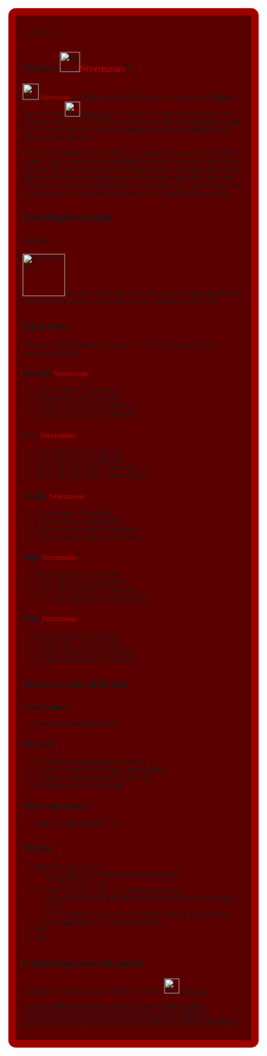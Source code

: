 <div style="background:#5A0000 ;padding:1em;font-family:rubik;border:15px solid #9E0000;border-radius:15px">{{NoticeScrollboxNew|Notices={{Inclusion|reason=Allowed by staff}}
{{Humanly Possible}}
{{Squint to Win|reason=Text CSS and DIV background do not mix.}}
{{Revamp}}}}__NOTOC__

== What is [[File:Strenuous2.png|40x40px]]'''<span style="color:#9E0000">Strenuous</span>'''? ==
{{NewDifficultyInfobox|title1='''<span style="color:#9E0000>Strenuous</span>'''|image1=<gallery>
Strenuous2.png | Current
ST.png | Legacy
</gallery>|caption1=It’s starting to get very hard now.|class=[[:Category:Class 2|Class 2]]|type=Normal|previous={{Class2Difficulties|Difficult}} [[w:c:jtoh:Difficult|Difficult]]|next=[[File:MenacingDifficulty.png|30px|link=[[Menacing]]]] [[Menacing]]|class_range=Mid|difficulty_range=Baseline - Peak|decal_id=Check the Colors tab.|main_difficulty=Difficult|sub_difficulty(ies)=None|official_music(s)=[https://www.youtube.com/watch?v=cv3tDgeLrJE A Hat in Time - Main Theme]|creator(s)=CoolNumbers3|full_name=Strenuous|short_name=|alt_names=Painful|date_added=17th December. 2022|hex_color=#932000|rgb_color=Current: 147, 32, 0
Alternate: 158, 0, 0|cmyk_color=0, 78, 100, 42|hsv_color=13, 100, 58|hsl_color=13, 100, 29|rgba_color=idk|alt_next=|original_main_difficulty=[[Onerous]]|rating=4.5}}{{Background|File=ST.png|Size=1900px}}

[[File:Strenuous2.png|frameless|32x32px]] '''<span style="color:#9E0000">Strenuous</span>''' is a [[:Category:Class 2|Mid Class 2]] Sub-Difficulty that is harder than {{Class2Difficulties|Difficult}} [[w:c:jtoh:Difficult|Difficult]], but easier than [[File:MenacingDifficulty.png|link=Menacing|30x30px]] [[Menacing]]. It is the last difficulty of Mid Class 2, and jumps here start to get harder. Now there are such obstacles as getting to {{Class1Difficulties|Hard}} [[w:c:jtoh:Hard|Hard]] in a difficulty chart obby, getting to {{Class2Difficulties|Difficult}} [[w:c:jtoh:Difficult|Difficult]] a one jump per difficulty chart obby, and more than that.

If you are just getting better at obbies, I recommend you beat a tower with the rating of {{Class1Difficulties|Hard}} [[w:c:jtoh:Hard|Hard]], and practice a few {{Class2Difficulties|Difficult}} [[w:c:jtoh:Difficult|Difficult]] obstacles, due to you soon moving onto that difficulty. If you do that, I have no doubt you will surmount a tower with this difficulty in 30 minutes or less. Due to the average Robloxian only being able to beat about {{Class1Difficulties|Medium}} [[w:c:jtoh:Medium|Medium]] difficulty obstacles, this is a much bigger step up than what a normal person could generally accomplish, without assists.
==Icon Representation==

=== Current ===
[[File:Strenuous2.png|center|frameless|85x85px]]
The new icon is much more accurate to it's JToH neighbors. It's dark red, but not as dark as Challenging's red. The RGB is (158, 0, 0).

==Obstacles==
Why does a sub-difficulty have a spectrum? Idk, it is supposed to be a spectrum of difficult.

=== Baseline '''<span style="color:#9E0000">Strenuous</span>'''===

* 8.55 stud jumps. (Climbable)
* 8.4 stud jumps. (Unclimbable)
*3.6 stud wraparounds. (Climbable)
*3.5 stud wraparounds. (Unclimbable)

===Low '''<span style="color:#9E0000">Strenuous</span>'''=== 

*8.575 stud jumps. (Climbable)
*8.425 stud jumps. (Unclimbable)
*3.625 stud wraparounds. (Climbable)
*3.525 stud wraparounds. (Unclimbable)

===Middle '''<span style="color:#9E0000">Strenuous</span>'''=== 

*8.6 stud jumps. (Climbable)
*8.45 stud jumps. (Unclimbable)
*3.65 stud wraparounds. (Climbable)
*3.55 stud wraparounds. (Unclimbable)

===High '''<span style="color:#9E0000">Strenuous</span>'''===

* 8.625 stud jumps. (Climbable)
*8.475 stud jumps. (Unclimbable)
*3.675 stud wraparounds. (Climbable)
*3.575 stud wraparounds. (Unclimbable)

===Peak '''<span style="color:#9E0000">Strenuous</span>'''===

*8.65 stud jumps. (Climbable)
*8.5 stud jumps. (Unclimbable)
*3.7 stud wraparounds. (Climbable)
*3.6 stud wraparounds. (Unclimbable)

== Towers in this difficulty==
===Non-Fictional===

* Tower of Linonophobia (ToL)

===Fictional=== 
*Tower of Depressing Obstacles (ToDO)
*Steeple of Miniature Difficulty Chart (SoMDC)
* Citadel of Computer Destruction (CoCD)
* Tower of Brownish Red (ToBR)

===Other Appearances===  
*[https://www.roblox.com/games/12540885283/UPD-Difficulty-Rooms-EJT Room 7.5: Strenuous] (R7.5:S)
==Trivia== 
*[[User:The Difficulty Enthusiast|TDE]] fixed up this page.   
**[[User:Bruhshard1|Bruhshard]] changed the classification a little bit.  
***This was for.. A7.
* The caption is fake. it says it's starting to get very hard.
** However, Very Hard is the old name for Difficult, and we're already past it.
*** A perfect fix for this is stating that it's about to get super hard.
* Credit to [[Relentless]] for the background thingy. 
*N/A
*N/A

==Continuing from this point==
Congrats on completing this difficulty! Proceed to [[File:MenacingDifficulty.png|link=Menacing|30x30px]] [[Menacing]].
{{DifficultiesNavbox}}
[[Category:Difficulties]]
[[Category:Class 2]]
[[Category:Sub-Difficulties]]
[[Category:Humanly Possible]]
[[Category:Possible]]
[[Category:Difficulty]]
[[Category:One color icon]]
[[Category:Unofficial Difficulty]]
[[Category:Unofficial]]